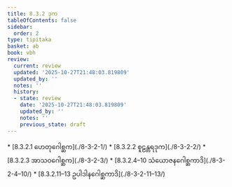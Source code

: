 ```yaml
---
title: 8.3.2 ဒုက
tableOfContents: false
sidebar:
  order: 2
type: tipitaka
basket: ab
book: vbh
review:
  current: review
  updated: '2025-10-27T21:48:03.819809'
  updated_by: ''
  notes: ''
  history:
  - state: review
    date: '2025-10-27T21:48:03.819809'
    updated_by: ''
    notes: ''
    previous_state: draft
---
```



<ReviewStatus review={frontmatter.review} showDetails={true} />

<HypothesisAnnotation frontmatter={frontmatter} />

<DynamicBreadcrumb />



<TableOfContents book="vbh" section="8.3.2">
* [8.3.2.1 ဟေတုဂေါစ္ဆက](./8-3-2-1/)
* [8.3.2.2 စူဠန္တရဒုက](./8-3-2-2/)
* [8.3.2.3 အာသဝဂေါစ္ဆက](./8-3-2-3/)
* [8.3.2.4–10 သံယောဇနဂေါစ္ဆကာဒိ](./8-3-2-4–10/)
* [8.3.2.11–13 ဥပါဒါနဂေါစ္ဆကာဒိ](./8-3-2-11–13/)
</TableOfContents>